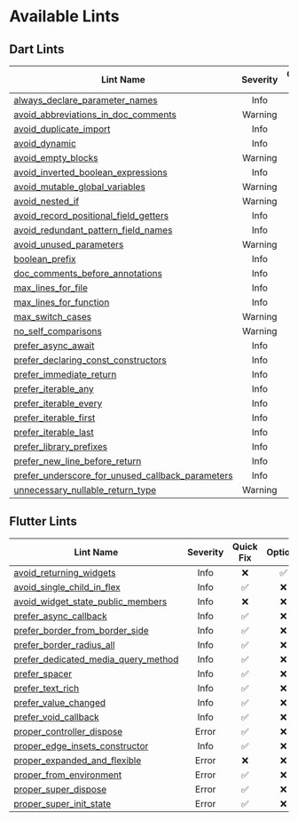 # Available Lints

## Dart Lints

| Lint Name                                          | Severity | Quick Fix | Options |
| -------------------------------------------------- |:--------:|:---------:|:-------:|
| [always_declare_parameter_names]                   |   Info   |    ❌     |   ❌    |
| [avoid_abbreviations_in_doc_comments]              | Warning  |    ❌     |   ✅    |
| [avoid_duplicate_import]                           |   Info   |    ❌     |   ❌    |
| [avoid_dynamic]                                    |   Info   |    ❌     |   ❌    |
| [avoid_empty_blocks]                               | Warning  |    ❌     |   ❌    |
| [avoid_inverted_boolean_expressions]               |   Info   |    ✅     |   ❌    |
| [avoid_mutable_global_variables]                   | Warning  |    ❌     |   ❌    |
| [avoid_nested_if]                                  | Warning  |    ❌     |   ✅    |
| [avoid_record_positional_field_getters]            |   Info   |    ❌     |   ❌    |
| [avoid_redundant_pattern_field_names]              |   Info   |    ✅     |   ❌    |
| [avoid_unused_parameters]                          | Warning  |    ❌     |   ✅    |
| [boolean_prefix]                                   |   Info   |    ❌     |   ✅    |
| [doc_comments_before_annotations]                  |   Info   |    ✅     |   ❌    |
| [max_lines_for_file]                               |   Info   |    ❌     |   ✅    |
| [max_lines_for_function]                           |   Info   |    ❌     |   ✅    |
| [max_switch_cases]                                 | Warning  |    ❌     |   ✅    |
| [no_self_comparisons]                              | Warning  |    ❌     |   ❌    |
| [prefer_async_await]                               |   Info   |    ❌     |   ❌    |
| [prefer_declaring_const_constructors]              |   Info   |    ✅     |   ❌    |
| [prefer_immediate_return]                          |   Info   |    ✅     |   ❌    |
| [prefer_iterable_any]                              |   Info   |    ✅     |   ❌    |
| [prefer_iterable_every]                            |   Info   |    ✅     |   ❌    |
| [prefer_iterable_first]                            |   Info   |    ✅     |   ❌    |
| [prefer_iterable_last]                             |   Info   |    ✅     |   ❌    |
| [prefer_library_prefixes]                          |   Info   |    ✅     |   ✅    |
| [prefer_new_line_before_return]                    |   Info   |    ✅     |   ❌    |
| [prefer_underscore_for_unused_callback_parameters] |   Info   |    ❌     |   ❌    |
| [unnecessary_nullable_return_type]                 | Warning  |    ✅     |   ❌    |

## Flutter Lints

| Lint Name                             | Severity | Quick Fix | Options |
| ------------------------------------- |:--------:|:---------:|:-------:|
| [avoid_returning_widgets]             |   Info   |    ❌     |   ✅    |
| [avoid_single_child_in_flex]          |   Info   |    ✅     |   ❌    |
| [avoid_widget_state_public_members]   |   Info   |    ❌     |   ❌    |
| [prefer_async_callback]               |   Info   |    ✅     |   ❌    |
| [prefer_border_from_border_side]      |   Info   |    ✅     |   ❌    |
| [prefer_border_radius_all]            |   Info   |    ✅     |   ❌    |
| [prefer_dedicated_media_query_method] |   Info   |    ✅     |   ❌    |
| [prefer_spacer]                       |   Info   |    ✅     |   ❌    |
| [prefer_text_rich]                    |   Info   |    ✅     |   ❌    |
| [prefer_value_changed]                |   Info   |    ✅     |   ❌    |
| [prefer_void_callback]                |   Info   |    ✅     |   ❌    |
| [proper_controller_dispose]           |  Error   |    ✅     |   ❌    |
| [proper_edge_insets_constructor]      |   Info   |    ✅     |   ❌    |
| [proper_expanded_and_flexible]        |  Error   |    ❌     |   ❌    |
| [proper_from_environment]             |  Error   |    ✅     |   ❌    |
| [proper_super_dispose]                |  Error   |    ✅     |   ❌    |
| [proper_super_init_state]             |  Error   |    ✅     |   ❌    |

<!-- Dart Lints -->

[always_declare_parameter_names]: https://docs.page/charlescyt/pyramid_lint/dart-lints/always_declare_parameter_names
[avoid_abbreviations_in_doc_comments]: https://docs.page/charlescyt/pyramid_lint/dart-lints/avoid_abbreviations_in_doc_comments
[avoid_duplicate_import]: https://docs.page/charlescyt/pyramid_lint/dart-lints/avoid_duplicate_import
[avoid_dynamic]: https://docs.page/charlescyt/pyramid_lint/dart-lints/avoid_dynamic
[avoid_empty_blocks]: https://docs.page/charlescyt/pyramid_lint/dart-lints/avoid_empty_blocks
[avoid_inverted_boolean_expressions]: https://docs.page/charlescyt/pyramid_lint/dart-lints/avoid_inverted_boolean_expressions
[avoid_mutable_global_variables]: https://docs.page/charlescyt/pyramid_lint/dart-lints/avoid_mutable_global_variables
[avoid_nested_if]: https://docs.page/charlescyt/pyramid_lint/dart-lints/avoid_nested_if
[avoid_record_positional_field_getters]: https://docs.page/charlescyt/pyramid_lint/dart-lints/avoid_record_positional_field_getters
[avoid_redundant_pattern_field_names]: https://docs.page/charlescyt/pyramid_lint/dart-lints/avoid_redundant_pattern_field_names
[avoid_unused_parameters]: https://docs.page/charlescyt/pyramid_lint/dart-lints/avoid_unused_parameters
[boolean_prefix]: https://docs.page/charlescyt/pyramid_lint/dart-lints/boolean_prefix
[doc_comments_before_annotations]: https://docs.page/charlescyt/pyramid_lint/dart-lints/doc_comments_before_annotations
[max_lines_for_file]: https://docs.page/charlescyt/pyramid_lint/dart-lints/max_lines_for_file
[max_lines_for_function]: https://docs.page/charlescyt/pyramid_lint/dart-lints/max_lines_for_function
[max_switch_cases]: https://docs.page/charlescyt/pyramid_lint/dart-lints/max_switch_cases
[no_self_comparisons]: https://docs.page/charlescyt/pyramid_lint/dart-lints/no_self_comparisons
[prefer_async_await]: https://docs.page/charlescyt/pyramid_lint/dart-lints/prefer_async_await
[prefer_declaring_const_constructors]: https://docs.page/charlescyt/pyramid_lint/dart-lints/prefer_declaring_const_constructors
[prefer_immediate_return]: https://docs.page/charlescyt/pyramid_lint/dart-lints/prefer_immediate_return
[prefer_iterable_any]: https://docs.page/charlescyt/pyramid_lint/dart-lints/prefer_iterable_any
[prefer_iterable_every]: https://docs.page/charlescyt/pyramid_lint/dart-lints/prefer_iterable_every
[prefer_iterable_first]: https://docs.page/charlescyt/pyramid_lint/dart-lints/prefer_iterable_first
[prefer_iterable_last]: https://docs.page/charlescyt/pyramid_lint/dart-lints/prefer_iterable_last
[prefer_library_prefixes]: https://docs.page/charlescyt/pyramid_lint/dart-lints/prefer_library_prefixes
[prefer_new_line_before_return]: https://docs.page/charlescyt/pyramid_lint/dart-lints/prefer_new_line_before_return
[prefer_underscore_for_unused_callback_parameters]: https://docs.page/charlescyt/pyramid_lint/dart-lints/prefer_underscore_for_unused_callback_parameters
[unnecessary_nullable_return_type]: https://docs.page/charlescyt/pyramid_lint/dart-lints/unnecessary_nullable_return_type

<!-- Flutter Lints -->

[avoid_returning_widgets]: https://docs.page/charlescyt/pyramid_lint/flutter-lints/avoid_returning_widgets
[avoid_single_child_in_flex]: https://docs.page/charlescyt/pyramid_lint/flutter-lints/avoid_single_child_in_flex
[avoid_widget_state_public_members]: https://docs.page/charlescyt/pyramid_lint/flutter-lints/avoid_widget_state_public_members
[prefer_async_callback]: https://docs.page/charlescyt/pyramid_lint/flutter-lints/prefer_async_callback
[prefer_border_from_border_side]: https://docs.page/charlescyt/pyramid_lint/flutter-lints/prefer_border_from_border_side
[prefer_border_radius_all]: https://docs.page/charlescyt/pyramid_lint/flutter-lints/prefer_border_radius_all
[prefer_dedicated_media_query_method]: https://docs.page/charlescyt/pyramid_lint/flutter-lints/prefer_dedicated_media_query_method
[prefer_spacer]: https://docs.page/charlescyt/pyramid_lint/flutter-lints/prefer_spacer
[prefer_text_rich]: https://docs.page/charlescyt/pyramid_lint/flutter-lints/prefer_text_rich
[prefer_value_changed]: https://docs.page/charlescyt/pyramid_lint/flutter-lints/prefer_value_changed
[prefer_void_callback]: https://docs.page/charlescyt/pyramid_lint/flutter-lints/prefer_void_callback
[proper_controller_dispose]: https://docs.page/charlescyt/pyramid_lint/flutter-lints/proper_controller_dispose
[proper_edge_insets_constructor]: https://docs.page/charlescyt/pyramid_lint/flutter-lints/proper_edge_insets_constructor
[proper_expanded_and_flexible]: https://docs.page/charlescyt/pyramid_lint/flutter-lints/proper_expanded_and_flexible
[proper_from_environment]: https://docs.page/charlescyt/pyramid_lint/flutter-lints/proper_from_environment
[proper_super_dispose]: https://docs.page/charlescyt/pyramid_lint/flutter-lints/proper_super_dispose
[proper_super_init_state]: https://docs.page/charlescyt/pyramid_lint/flutter-lints/proper_super_init_state
